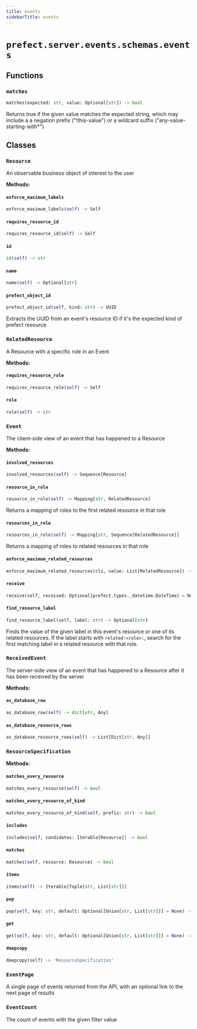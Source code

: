 ```yaml
---
title: events
sidebarTitle: events
---
```


# `prefect.server.events.schemas.events`

## Functions

### `matches` <sup><a href="https://github.com/prefecthq/prefect/blob/main/src/prefect/server/events/schemas/events.py#L239" target="_blank"><Icon icon="github" style="width: 14px; height: 14px;" /></a></sup>

```python
matches(expected: str, value: Optional[str]) -> bool
```


Returns true if the given value matches the expected string, which may
include a a negation prefix ("!this-value") or a wildcard suffix
("any-value-starting-with*")


## Classes

### `Resource` <sup><a href="https://github.com/prefecthq/prefect/blob/main/src/prefect/server/events/schemas/events.py#L44" target="_blank"><Icon icon="github" style="width: 14px; height: 14px;" /></a></sup>


An observable business object of interest to the user


**Methods:**

#### `enforce_maximum_labels` <sup><a href="https://github.com/prefecthq/prefect/blob/main/src/prefect/server/events/schemas/events.py#L48" target="_blank"><Icon icon="github" style="width: 14px; height: 14px;" /></a></sup>

```python
enforce_maximum_labels(self) -> Self
```

#### `requires_resource_id` <sup><a href="https://github.com/prefecthq/prefect/blob/main/src/prefect/server/events/schemas/events.py#L58" target="_blank"><Icon icon="github" style="width: 14px; height: 14px;" /></a></sup>

```python
requires_resource_id(self) -> Self
```

#### `id` <sup><a href="https://github.com/prefecthq/prefect/blob/main/src/prefect/server/events/schemas/events.py#L67" target="_blank"><Icon icon="github" style="width: 14px; height: 14px;" /></a></sup>

```python
id(self) -> str
```

#### `name` <sup><a href="https://github.com/prefecthq/prefect/blob/main/src/prefect/server/events/schemas/events.py#L71" target="_blank"><Icon icon="github" style="width: 14px; height: 14px;" /></a></sup>

```python
name(self) -> Optional[str]
```

#### `prefect_object_id` <sup><a href="https://github.com/prefecthq/prefect/blob/main/src/prefect/server/events/schemas/events.py#L74" target="_blank"><Icon icon="github" style="width: 14px; height: 14px;" /></a></sup>

```python
prefect_object_id(self, kind: str) -> UUID
```

Extracts the UUID from an event's resource ID if it's the expected kind
of prefect resource


### `RelatedResource` <sup><a href="https://github.com/prefecthq/prefect/blob/main/src/prefect/server/events/schemas/events.py#L85" target="_blank"><Icon icon="github" style="width: 14px; height: 14px;" /></a></sup>


A Resource with a specific role in an Event


**Methods:**

#### `requires_resource_role` <sup><a href="https://github.com/prefecthq/prefect/blob/main/src/prefect/server/events/schemas/events.py#L89" target="_blank"><Icon icon="github" style="width: 14px; height: 14px;" /></a></sup>

```python
requires_resource_role(self) -> Self
```

#### `role` <sup><a href="https://github.com/prefecthq/prefect/blob/main/src/prefect/server/events/schemas/events.py#L100" target="_blank"><Icon icon="github" style="width: 14px; height: 14px;" /></a></sup>

```python
role(self) -> str
```

### `Event` <sup><a href="https://github.com/prefecthq/prefect/blob/main/src/prefect/server/events/schemas/events.py#L114" target="_blank"><Icon icon="github" style="width: 14px; height: 14px;" /></a></sup>


The client-side view of an event that has happened to a Resource


**Methods:**

#### `involved_resources` <sup><a href="https://github.com/prefecthq/prefect/blob/main/src/prefect/server/events/schemas/events.py#L148" target="_blank"><Icon icon="github" style="width: 14px; height: 14px;" /></a></sup>

```python
involved_resources(self) -> Sequence[Resource]
```

#### `resource_in_role` <sup><a href="https://github.com/prefecthq/prefect/blob/main/src/prefect/server/events/schemas/events.py#L152" target="_blank"><Icon icon="github" style="width: 14px; height: 14px;" /></a></sup>

```python
resource_in_role(self) -> Mapping[str, RelatedResource]
```

Returns a mapping of roles to the first related resource in that role


#### `resources_in_role` <sup><a href="https://github.com/prefecthq/prefect/blob/main/src/prefect/server/events/schemas/events.py#L157" target="_blank"><Icon icon="github" style="width: 14px; height: 14px;" /></a></sup>

```python
resources_in_role(self) -> Mapping[str, Sequence[RelatedResource]]
```

Returns a mapping of roles to related resources in that role


#### `enforce_maximum_related_resources` <sup><a href="https://github.com/prefecthq/prefect/blob/main/src/prefect/server/events/schemas/events.py#L166" target="_blank"><Icon icon="github" style="width: 14px; height: 14px;" /></a></sup>

```python
enforce_maximum_related_resources(cls, value: List[RelatedResource]) -> List[RelatedResource]
```

#### `receive` <sup><a href="https://github.com/prefecthq/prefect/blob/main/src/prefect/server/events/schemas/events.py#L177" target="_blank"><Icon icon="github" style="width: 14px; height: 14px;" /></a></sup>

```python
receive(self, received: Optional[prefect.types._datetime.DateTime] = None) -> 'ReceivedEvent'
```

#### `find_resource_label` <sup><a href="https://github.com/prefecthq/prefect/blob/main/src/prefect/server/events/schemas/events.py#L185" target="_blank"><Icon icon="github" style="width: 14px; height: 14px;" /></a></sup>

```python
find_resource_label(self, label: str) -> Optional[str]
```

Finds the value of the given label in this event's resource or one of its
related resources.  If the label starts with `related:<role>:`, search for the
first matching label in a related resource with that role.


### `ReceivedEvent` <sup><a href="https://github.com/prefecthq/prefect/blob/main/src/prefect/server/events/schemas/events.py#L198" target="_blank"><Icon icon="github" style="width: 14px; height: 14px;" /></a></sup>


The server-side view of an event that has happened to a Resource after it has
been received by the server


**Methods:**

#### `as_database_row` <sup><a href="https://github.com/prefecthq/prefect/blob/main/src/prefect/server/events/schemas/events.py#L211" target="_blank"><Icon icon="github" style="width: 14px; height: 14px;" /></a></sup>

```python
as_database_row(self) -> dict[str, Any]
```

#### `as_database_resource_rows` <sup><a href="https://github.com/prefecthq/prefect/blob/main/src/prefect/server/events/schemas/events.py#L218" target="_blank"><Icon icon="github" style="width: 14px; height: 14px;" /></a></sup>

```python
as_database_resource_rows(self) -> List[Dict[str, Any]]
```

### `ResourceSpecification` <sup><a href="https://github.com/prefecthq/prefect/blob/main/src/prefect/server/events/schemas/events.py#L259" target="_blank"><Icon icon="github" style="width: 14px; height: 14px;" /></a></sup>

**Methods:**

#### `matches_every_resource` <sup><a href="https://github.com/prefecthq/prefect/blob/main/src/prefect/server/events/schemas/events.py#L260" target="_blank"><Icon icon="github" style="width: 14px; height: 14px;" /></a></sup>

```python
matches_every_resource(self) -> bool
```

#### `matches_every_resource_of_kind` <sup><a href="https://github.com/prefecthq/prefect/blob/main/src/prefect/server/events/schemas/events.py#L263" target="_blank"><Icon icon="github" style="width: 14px; height: 14px;" /></a></sup>

```python
matches_every_resource_of_kind(self, prefix: str) -> bool
```

#### `includes` <sup><a href="https://github.com/prefecthq/prefect/blob/main/src/prefect/server/events/schemas/events.py#L273" target="_blank"><Icon icon="github" style="width: 14px; height: 14px;" /></a></sup>

```python
includes(self, candidates: Iterable[Resource]) -> bool
```

#### `matches` <sup><a href="https://github.com/prefecthq/prefect/blob/main/src/prefect/server/events/schemas/events.py#L281" target="_blank"><Icon icon="github" style="width: 14px; height: 14px;" /></a></sup>

```python
matches(self, resource: Resource) -> bool
```

#### `items` <sup><a href="https://github.com/prefecthq/prefect/blob/main/src/prefect/server/events/schemas/events.py#L288" target="_blank"><Icon icon="github" style="width: 14px; height: 14px;" /></a></sup>

```python
items(self) -> Iterable[Tuple[str, List[str]]]
```

#### `pop` <sup><a href="https://github.com/prefecthq/prefect/blob/main/src/prefect/server/events/schemas/events.py#L305" target="_blank"><Icon icon="github" style="width: 14px; height: 14px;" /></a></sup>

```python
pop(self, key: str, default: Optional[Union[str, List[str]]] = None) -> Optional[List[str]]
```

#### `get` <sup><a href="https://github.com/prefecthq/prefect/blob/main/src/prefect/server/events/schemas/events.py#L315" target="_blank"><Icon icon="github" style="width: 14px; height: 14px;" /></a></sup>

```python
get(self, key: str, default: Optional[Union[str, List[str]]] = None) -> Optional[List[str]]
```

#### `deepcopy` <sup><a href="https://github.com/prefecthq/prefect/blob/main/src/prefect/server/events/schemas/events.py#L328" target="_blank"><Icon icon="github" style="width: 14px; height: 14px;" /></a></sup>

```python
deepcopy(self) -> 'ResourceSpecification'
```

### `EventPage` <sup><a href="https://github.com/prefecthq/prefect/blob/main/src/prefect/server/events/schemas/events.py#L332" target="_blank"><Icon icon="github" style="width: 14px; height: 14px;" /></a></sup>


A single page of events returned from the API, with an optional link to the
next page of results


### `EventCount` <sup><a href="https://github.com/prefecthq/prefect/blob/main/src/prefect/server/events/schemas/events.py#L345" target="_blank"><Icon icon="github" style="width: 14px; height: 14px;" /></a></sup>


The count of events with the given filter value

